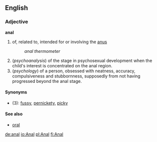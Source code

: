 ==English==
===Adjective===
'''anal'''
# of, related to, intended for or involving the [[anus]]
#: ''anal thermometer''
#(''psychoanalysis'') of the stage in psychosexual development when the child's interest is concentrated on the anal region.
#(''psychology'') of a person, obsessed with neatness, accuracy, compulsiveness and stubbornness, supposedly from not having progressed beyond the anal stage.

====Synonyms====
*(3): [[fussy]], [[pernickety]], [[picky]]

====See also====
*[[oral]]

[[de:anal]]
[[io:Anal]]
[[pl:Anal]]
[[fi:Anal]]